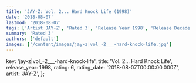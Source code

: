 ```yaml
---
title: 'JAY-Z: Vol. 2... Hard Knock Life (1998)'
date: '2018-08-07'
lastmod: '2018-08-07'
tags: ['Artist JAY-Z', 'Rated 3', 'Release Year 1998', 'Release Decade 1990']
summary: 'Rated 3'
authors: ['default']
images: ['/content/images/jay-z|vol_-2___-hard-knock-life.jpg']
---
```


  key: 'jay-z|vol_-2___-hard-knock-life',
  title: 'Vol. 2... Hard Knock Life',
  release_year: 1998,
  rating: 6,
  rating_date: '2018-08-07T00:00:00.000Z',
  artist: 'JAY-Z',
};

<MusicRating data={data} />
